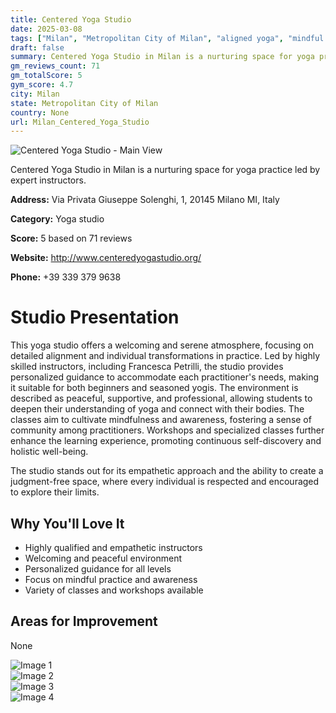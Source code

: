 ```yaml
---
title: Centered Yoga Studio
date: 2025-03-08
tags: ["Milan", "Metropolitan City of Milan", "aligned yoga", "mindful practice", "holistic approach", "welcoming", "community", "Milan"]  
draft: false
summary: Centered Yoga Studio in Milan is a nurturing space for yoga practice led by expert instructors.
gm_reviews_count: 71
gm_totalScore: 5
gym_score: 4.7
city: Milan
state: Metropolitan City of Milan
country: None
url: Milan_Centered_Yoga_Studio
---
```


<div className="aspect-[16/9] relative my-8">
  <img 
    src="https://lh5.googleusercontent.com/p/AF1QipPxV0tk84F52K_RbQ5r2rfQXjFGxZGGOnqNCLEB=w1920-h1080-k-no"
    alt="Centered Yoga Studio - Main View"
    className="object-cover absolute inset-0 w-full h-full rounded-lg"
  />
</div>

Centered Yoga Studio in Milan is a nurturing space for yoga practice led by expert instructors.

**Address:** Via Privata Giuseppe Solenghi, 1, 20145 Milano MI, Italy

**Category:** Yoga studio

**Score:** 5 based on 71 reviews

**Website:** http://www.centeredyogastudio.org/

**Phone:** +39 339 379 9638

# Studio Presentation

This yoga studio offers a welcoming and serene atmosphere, focusing on detailed alignment and individual transformations in practice. Led by highly skilled instructors, including Francesca Petrilli, the studio provides personalized guidance to accommodate each practitioner's needs, making it suitable for both beginners and seasoned yogis. The environment is described as peaceful, supportive, and professional, allowing students to deepen their understanding of yoga and connect with their bodies. The classes aim to cultivate mindfulness and awareness, fostering a sense of community among practitioners. Workshops and specialized classes further enhance the learning experience, promoting continuous self-discovery and holistic well-being.

The studio stands out for its empathetic approach and the ability to create a judgment-free space, where every individual is respected and encouraged to explore their limits.

## Why You'll Love It

- Highly qualified and empathetic instructors
- Welcoming and peaceful environment
- Personalized guidance for all levels
- Focus on mindful practice and awareness
- Variety of classes and workshops available

## Areas for Improvement

None

<div className="grid grid-cols-1 xl:grid-cols-2 gap-4 my-8">
<div className="aspect-[4/3] relative"><img src="https://lh3.googleusercontent.com/p/AF1QipPM5duGVMrlsDuHgkaQTlvDuFbDvDFKpEXw8cE6=w1920-h1080-k-no" alt="Image 1" className="object-cover absolute inset-0 w-full h-full rounded-lg" /></div>
<div className="aspect-[4/3] relative"><img src="https://lh5.googleusercontent.com/p/AF1QipNaoXky11uBnr34LxGRW__9SJRDZ36pCDOmHeJI=w1920-h1080-k-no" alt="Image 2" className="object-cover absolute inset-0 w-full h-full rounded-lg" /></div>
<div className="aspect-[4/3] relative"><img src="https://lh5.googleusercontent.com/p/AF1QipPsnnB3R2J1_4CxzuGf6sio3A6OnL8fPZQbQugt=w1920-h1080-k-no" alt="Image 3" className="object-cover absolute inset-0 w-full h-full rounded-lg" /></div>
<div className="aspect-[4/3] relative"><img src="https://lh5.googleusercontent.com/p/AF1QipMZUIhjBYm-Zk47xzJdgO-QPYu5bZCKc2Gq5knD=w1920-h1080-k-no" alt="Image 4" className="object-cover absolute inset-0 w-full h-full rounded-lg" /></div>
</div>